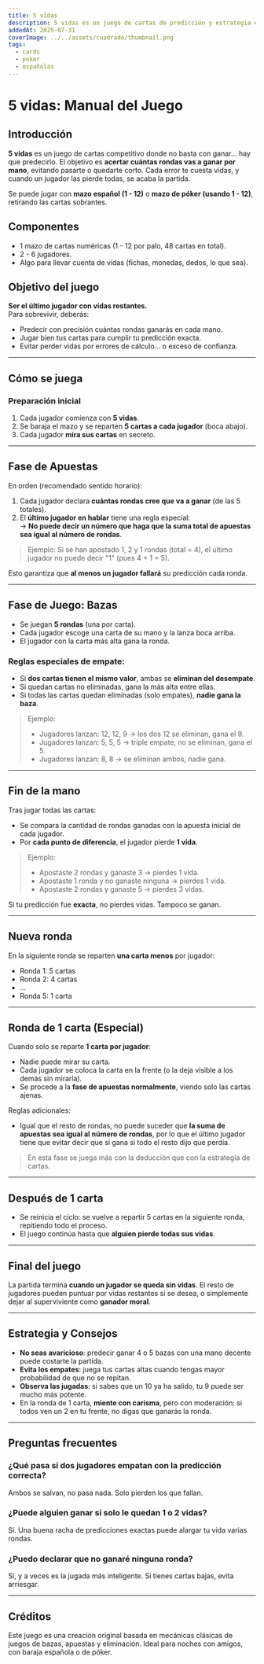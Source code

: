 ```yaml
---
title: 5 vidas
description: 5 vidas es un juego de cartas de predicción y estrategia en el que debes acertar cuántas rondas ganarás... o morir en el intento.
addedAt: 2025-07-31
coverImage: ../../assets/cuadrado/thumbnail.png
tags:
  - cards
  - poker
  - españolas
---
```


# 5 vidas: Manual del Juego

## Introducción

**5 vidas** es un juego de cartas competitivo donde no basta con ganar... hay que predecirlo. El objetivo es **acertar cuántas rondas vas a ganar por mano**, evitando pasarte o quedarte corto. Cada error te cuesta vidas, y cuando un jugador las pierde todas, se acaba la partida.

Se puede jugar con **mazo español (1 - 12)** o **mazo de póker (usando 1 - 12)**, retirando las cartas sobrantes.

## Componentes

- 1 mazo de cartas numéricas (1 - 12 por palo, 48 cartas en total).
- 2 - 6 jugadores.
- Algo para llevar cuenta de vidas (fichas, monedas, dedos, lo que sea).

## Objetivo del juego

**Ser el último jugador con vidas restantes.**  
Para sobrevivir, deberás:
- Predecir con precisión cuántas rondas ganarás en cada mano.
- Jugar bien tus cartas para cumplir tu predicción exacta.
- Evitar perder vidas por errores de cálculo... o exceso de confianza.

---

## Cómo se juega

### Preparación inicial

1. Cada jugador comienza con **5 vidas**.
2. Se baraja el mazo y se reparten **5 cartas a cada jugador** (boca abajo).
3. Cada jugador **mira sus cartas** en secreto.

---

## Fase de Apuestas

En orden (recomendado sentido horario):

1. Cada jugador declara **cuántas rondas cree que va a ganar** (de las 5 totales).
2. El **último jugador en hablar** tiene una regla especial:  
   → **No puede decir un número que haga que la suma total de apuestas sea igual al número de rondas**.

> Ejemplo: Si se han apostado 1, 2 y 1 rondas (total = 4), el último jugador no puede decir "1" (pues 4 + 1 = 5).

Esto garantiza que **al menos un jugador fallará** su predicción cada ronda.

---

## Fase de Juego: Bazas

- Se juegan **5 rondas** (una por carta).
- Cada jugador escoge una carta de su mano y la lanza boca arriba.
- El jugador con la carta más alta gana la ronda.

### Reglas especiales de empate:

- Si **dos cartas tienen el mismo valor**, ambas se **eliminan del desempate**.
- Si quedan cartas no eliminadas, gana la más alta entre ellas.
- Si todas las cartas quedan eliminadas (solo empates), **nadie gana la baza**.

> Ejemplo:
> - Jugadores lanzan: 12, 12, 9 → los dos 12 se eliminan, gana el 9.  
> - Jugadores lanzan: 5, 5, 5 → triple empate, no se eliminan, gana el 5.  
> - Jugadores lanzan: 8, 8 → se eliminan ambos, nadie gana.

---

## Fin de la mano

Tras jugar todas las cartas:

- Se compara la cantidad de rondas ganadas con la apuesta inicial de cada jugador.
- Por **cada punto de diferencia**, el jugador pierde **1 vida**.

> Ejemplo:
> - Apostaste 2 rondas y ganaste 3 → pierdes 1 vida.  
> - Apostaste 1 ronda y no ganaste ninguna → pierdes 1 vida.  
> - Apostaste 2 rondas y ganaste 5 → pierdes 3 vidas.  

Si tu predicción fue **exacta**, no pierdes vidas. Tampoco se ganan.

---

## Nueva ronda

En la siguiente ronda se reparten **una carta menos** por jugador:

- Ronda 1: 5 cartas  
- Ronda 2: 4 cartas  
- ...  
- Ronda 5: 1 carta

---

## Ronda de 1 carta (Especial)

Cuando solo se reparte **1 carta por jugador**:

- Nadie puede mirar su carta.
- Cada jugador se coloca la carta en la frente (o la deja visible a los demás sin mirarla).
- Se procede a la **fase de apuestas normalmente**, viendo solo las cartas ajenas.

Reglas adicionales:

- Igual que el resto de rondas, no puede suceder que **la suma de apuestas sea igual al número de rondas**, por lo que el último jugador tiene que evitar decir que sí gana si todo el resto dijo que perdía.

> En esta fase se juega más con la deducción que con la estrategia de cartas.

---

## Después de 1 carta

- Se reinicia el ciclo: se vuelve a repartir 5 cartas en la siguiente ronda, repitiendo todo el proceso.
- El juego continúa hasta que **alguien pierde todas sus vidas**.

---

## Final del juego

La partida termina **cuando un jugador se queda sin vidas**. El resto de jugadores pueden puntuar por vidas restantes si se desea, o simplemente dejar al superviviente como **ganador moral**.

---

## Estrategia y Consejos

- **No seas avaricioso**: predecir ganar 4 o 5 bazas con una mano decente puede costarte la partida.
- **Evita los empates**: juega tus cartas altas cuando tengas mayor probabilidad de que no se repitan.
- **Observa las jugadas**: si sabes que un 10 ya ha salido, tu 9 puede ser mucho más potente.
- En la ronda de 1 carta, **miente con carisma**, pero con moderación: si todos ven un 2 en tu frente, no digas que ganarás la ronda.

 

---

## Preguntas frecuentes

### ¿Qué pasa si dos jugadores empatan con la predicción correcta?

Ambos se salvan, no pasa nada. Solo pierden los que fallan.

### ¿Puede alguien ganar si solo le quedan 1 o 2 vidas?

Sí. Una buena racha de predicciones exactas puede alargar tu vida varias rondas.

### ¿Puedo declarar que no ganaré ninguna ronda?

Sí, y a veces es la jugada más inteligente. Si tienes cartas bajas, evita arriesgar.

---

## Créditos

Este juego es una creación original basada en mecánicas clásicas de juegos de bazas, apuestas y eliminación. Ideal para noches con amigos, con baraja española o de póker.

 